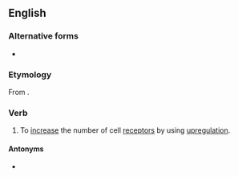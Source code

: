 {{also|up-regulate}}
==English==
{{wikipedia}}

===Alternative forms===
* {{l|en|up-regulate}}

===Etymology===
From {{prefix|up|regulate|lang=en}}.

===Verb===
{{en-verb|upregulat}}

# {{lb|en|biology}} To [[increase]] the number of cell [[receptor]]s by using [[upregulation]].

====Antonyms====
* {{l|en|downregulate}}